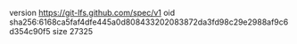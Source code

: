version https://git-lfs.github.com/spec/v1
oid sha256:6168ca5faf4dfe445a0d808433202083872da3fd98c29e2988af9c6d354c90f5
size 27325

